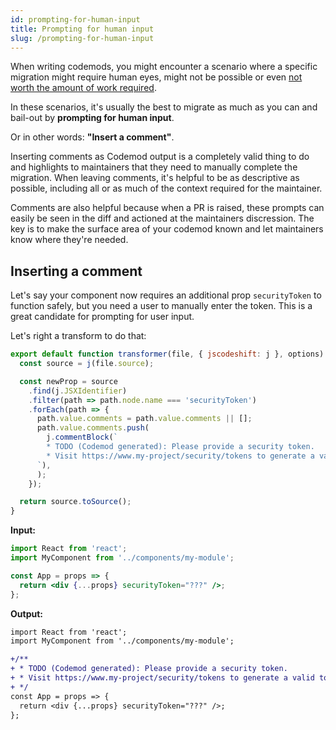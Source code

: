 ```yaml
---
id: prompting-for-human-input
title: Prompting for human input
slug: /prompting-for-human-input
---
```


When writing codemods, you might encounter a scenario where a specific migration might require human eyes, might not be possible or even [not worth the amount of work required](/docs/when-not-to-codemod).

In these scenarios, it's usually the best to migrate as much as you can and bail-out by **prompting for human input**.

Or in other words: **"Insert a comment"**.

Inserting comments as Codemod output is a completely valid thing to do and highlights to maintainers that they need to manually complete the migration.
When leaving comments, it's helpful to be as descriptive as possible, including all or as much of the context required for the maintainer.

Comments are also helpful because when a PR is raised, these prompts can easily be seen in the diff and actioned at the maintainers discression. The key is to make the surface area of your codemod known and let maintainers know where they're needed.

## Inserting a comment

Let's say your component now requires an additional prop `securityToken` to function safely, but you need a user to manually enter the token.
This is a great candidate for prompting for user input.

Let's right a transform to do that:

```javascript
export default function transformer(file, { jscodeshift: j }, options) {
  const source = j(file.source);

  const newProp = source
    .find(j.JSXIdentifier)
    .filter(path => path.node.name === 'securityToken')
    .forEach(path => {
      path.value.comments = path.value.comments || [];
      path.value.comments.push(
        j.commentBlock(`
        * TODO (Codemod generated): Please provide a security token.
        * Visit https://www.my-project/security/tokens to generate a valid token.
      `),
      );
    });

  return source.toSource();
}
```

**Input:**

```jsx
import React from 'react';
import MyComponent from '../components/my-module';

const App = props => {
  return <div {...props} securityToken="???" />;
};
```

**Output:**

```diff
import React from 'react';
import MyComponent from '../components/my-module';

+/**
+ * TODO (Codemod generated): Please provide a security token.
+ * Visit https://www.my-project/security/tokens to generate a valid token.
+ */
const App = props => {
  return <div {...props} securityToken="???" />;
};
```
